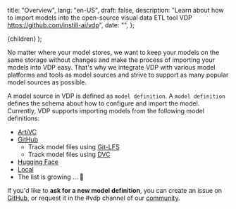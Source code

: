   title: "Overview",
  lang: "en-US",
  draft: false,
  description:
    "Learn about how to import models into the open-source visual data ETL tool VDP https://github.com/instill-ai/vdp",
  date: "",
};

  <DocsLayout meta={meta}>{children}</DocsLayout>
);

No matter where your model stores, we want to keep your models on the same storage without changes and make the process of importing your models into VDP easy.
That's why we integrate VDP with various model platforms and tools as model sources and strive to support as many popular model sources as possible.

A model source in VDP is defined as `model definition`. A `model definition` defines the schema about how to configure and import the model. Currently, VDP supports importing models from the following model definitions:

- [ArtiVC](/docs/import-models/artivc)
- [GitHub](/docs/import-models/github)
  - Track model files using [Git-LFS](/docs/import-models/github#prepare-a-github-repository-and-track-large-model-files-by-git-lfs)
  - Track model files using [DVC](/docs/import-models/github#prepare-a-github-repository-and-manage-large-model-files-by-dvc)
- [Hugging Face](/docs/import-models/huggingface)
- [Local](/docs/import-models/local)
- The list is growing ... 🌱

If you'd like to **ask for a new model definition**, you can create an issue on [GitHub](https://github.com/instill-ai/vdp/issues), or request it in the #vdp channel of our [community](https://discord.gg/sevxWsqpGh).
